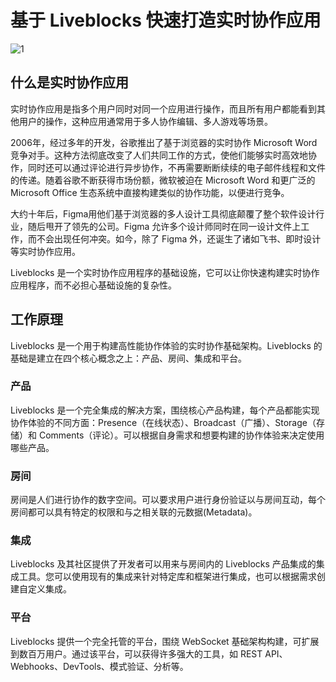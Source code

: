 # 基于 Liveblocks 快速打造实时协作应用

![1](https://jetzihan-img.oss-cn-beijing.aliyuncs.com/img_v2_25abb81f-653c-4fd2-9284-585aaf2c6d5g.gif)

## 什么是实时协作应用

实时协作应用是指多个用户同时对同一个应用进行操作，而且所有用户都能看到其他用户的操作，这种应用通常用于多人协作编辑、多人游戏等场景。

2006年，经过多年的开发，谷歌推出了基于浏览器的实时协作 Microsoft Word 竞争对手。这种方法彻底改变了人们共同工作的方式，使他们能够实时高效地协作，同时还可以通过评论进行异步协作，不再需要断断续续的电子邮件线程和文件的传递。随着谷歌不断获得市场份额，微软被迫在 Microsoft Word 和更广泛的 Microsoft Office 生态系统中直接构建类似的协作功能，以便进行竞争。

大约十年后，Figma用他们基于浏览器的多人设计工具彻底颠覆了整个软件设计行业，随后甩开了领先的公司。Figma 允许多个设计师同时在同一设计文件上工作，而不会出现任何冲突。如今，除了 Figma 外，还诞生了诸如飞书、即时设计等实时协作应用。

Liveblocks 是一个实时协作应用程序的基础设施，它可以让你快速构建实时协作应用程序，而不必担心基础设施的复杂性。

## 工作原理

Liveblocks 是一个用于构建高性能协作体验的实时协作基础架构。Liveblocks 的基础是建立在四个核心概念之上：产品、房间、集成和平台。

### 产品

Liveblocks 是一个完全集成的解决方案，围绕核心产品构建，每个产品都能实现协作体验的不同方面：Presence（在线状态）、Broadcast（广播）、Storage（存储）和 Comments（评论）。可以根据自身需求和想要构建的协作体验来决定使用哪些产品。

### 房间

房间是人们进行协作的数字空间。可以要求用户进行身份验证以与房间互动，每个房间都可以具有特定的权限和与之相关联的元数据(Metadata)。

### 集成

Liveblocks 及其社区提供了开发者可以用来与房间内的 Liveblocks 产品集成的集成工具。您可以使用现有的集成来针对特定库和框架进行集成，也可以根据需求创建自定义集成。

### 平台

Liveblocks 提供一个完全托管的平台，围绕 WebSocket 基础架构构建，可扩展到数百万用户。通过该平台，可以获得许多强大的工具，如 REST API、Webhooks、DevTools、模式验证、分析等。

[//]: # (## 快速开始)

[//]: # ()
[//]: # (> 此部分大部分内容翻译自 [Liveblocks Docs]&#40;https://liveblocks.io/docs/tutorial/react/getting-started/welcome&#41;，如果想获得更好的阅读体验，建议直接阅读原文。)

[//]: # ()
[//]: # (该部分将通过编写一个基于 React 的实时协作应用程序来介绍 Liveblocks。)

[//]: # ()
[//]: # (### 创建项目)

[//]: # ()
[//]: # (创建一个新的 React 应用程序，修改 `App.ts` 文件，将其内容替换为以下内容：)

[//]: # ()
[//]: # (```tsx)

[//]: # (export const ready = true;)

[//]: # (```)

[//]: # ()
[//]: # (### 安装 Liveblocks)

[//]: # ()
[//]: # (使用 npm 或 yarn 安装 Liveblocks：)

[//]: # ()
[//]: # (```bash)

[//]: # (npm install @liveblocks/client @liveblocks/react)

[//]: # (```)

[//]: # ()
[//]: # (安装完包之后，您可以通过配置文件初始化一个 Liveblocks 项目:)

[//]: # ()
[//]: # (```bash)

[//]: # (npx create-liveblocks-app@latest --init)

[//]: # (```)

[//]: # ()
[//]: # (这将创建一个名为 `liveblocks.config.ts` 的文件:)

[//]: # ()
[//]: # (```ts)

[//]: # (import { createClient } from "@liveblocks/client";)

[//]: # (import { createRoomContext } from "@liveblocks/react";)

[//]: # ()
[//]: # (const client = createClient&#40;{)

[//]: # (  publicApiKey: "pk_dev_RdMHp_LhLX2AMCI9cXE0-1OwA1hTflJJca1uOkVQY97cKlTQ6Q0HLCgn0Z577NDa",)

[//]: # (}&#41;;)

[//]: # ()
[//]: # (type Presence = {};)

[//]: # (type Storage = {};)

[//]: # (type UserMeta = {};)

[//]: # (type RoomEvent = {};)

[//]: # ()
[//]: # (export const {)

[//]: # (  suspense: {)

[//]: # (    // RoomProvider,)

[//]: # (    useRoom,)

[//]: # (    useMyPresence,)

[//]: # (    useUpdateMyPresence,)

[//]: # (    useSelf,)

[//]: # (    useOthers,)

[//]: # (    useOthersMapped,)

[//]: # (    useOthersConnectionIds,)

[//]: # (    useOther,)

[//]: # (    useBroadcastEvent,)

[//]: # (    useEventListener,)

[//]: # (    useErrorListener,)

[//]: # (    useStorage,)

[//]: # (    useObject,)

[//]: # (    useMap,)

[//]: # (    useList,)

[//]: # (    useBatch,)

[//]: # (    useHistory,)

[//]: # (    useUndo,)

[//]: # (    useRedo,)

[//]: # (    useCanUndo,)

[//]: # (    useCanRedo,)

[//]: # (    useMutation,)

[//]: # (  },)

[//]: # (} = createRoomContext<Presence, Storage, UserMeta, RoomEvent>&#40;client&#41;;)

[//]: # (```)

[//]: # (连接到 Liveblocks 的第一步是创建一个客户端，该客户端将负责与后端进行通信。可以通过在配置文件中修改 createClient 来实现这一点，并传递公共API密钥。)
